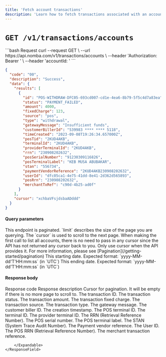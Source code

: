 ```yaml
---
title: 'Fetch account transactions'
description: 'Learn how to fetch transactions associated with an account.'
---
```


<CardGroup cols={2}>
  <Card
    title="Fetch transactions on the parent account"
    icon="receipt"
    href="/nomba-api-reference/transactions/fetch-transactions-on-the-parent-account"
  >
  </Card>
  <Card
    title="Filter parent account transactions"
    icon="filter"
    href="/nomba-api-reference/transactions/filter-parent-account-transactions"
  >
  </Card>
</CardGroup>

# `GET /v1/transactions/accounts`

<CodeGroup>
```bash Request
curl --request GET \
  --url https://api.nomba.com/v1/transactions/accounts \
  --header 'Authorization: Bearer <token>' \
  --header 'accountId: <accountId>'
```

```json Response
{
  "code": "00",
  "description": "Success",
  "data": {
    "results": [
      {
        "id": "POS-WITHDRAW-DFC05-693cd007-cd1e-4ea6-8b79-5f5c4d7a83ea",
        "status": "PAYMENT_FAILED",
        "amount": 4000,
        "fixedCharge": 123,
        "source": "pos",
        "type": "withdrawal",
        "gatewayMessage": "Insufficient funds",
        "customerBillerId": "539983 **** **** 5118",
        "timeCreated": "2023-09-08T19:26:34.657000Z",
        "posTid": "2KUD4AKB",
        "terminalId": "2KUD4AKB",
        "providerTerminalId": "2KUD4AKB",
        "rrn": "230908202632",
        "posSerialNumber": "91230309116826",
        "posTerminalLabel": "KEB MUSA ABUBAKAR",
        "stan": "556734",
        "paymentVendorReference": "2KUD4AKB230908202632",
        "userId": "dfc05ca1-4e75-41dd-8e41-2d362d565893",
        "posRrn": "230908202632",
        "merchantTxRef": "c90d-4b25-ad0f"
      }
    ],
    "cursor": "xchbaVFsjdsbaADddd"
  }
}
```
</CodeGroup>

#### Query parameters

<ParamField query="limit" type="integer">
  This endpoint is paginated. `limit` describes the size of the page you are querying.
</ParamField>

<ParamField query="cursor" type="string">
  The `cursor` is used to scroll to the next page. When making the first call to list all accounts, there is no need to pass in any cursor since the API has not returned any cursor back to you. Only use cursor when the API provides it. For more information, please see [Pagination](/getting-started/pagination)
</ParamField>

<ParamField query="dateFrom" type="string">
  This starting date. Expected format: `yyyy-MM-dd'T'HH:mm:ss` (in `UTC`)
</ParamField>

<ParamField query="dateTo" type="string">
  This ending date. Expected format: `yyyy-MM-dd'T'HH:mm:ss` (in `UTC`)
</ParamField>

#### Response body

<ResponseField name="code" type="string" required>
  Response code
</ResponseField>

<ResponseField name="description" type="string" required>
  Response description
</ResponseField>

<ResponseField name="data" type="object" required>
  <Expandable title="object"  defaultOpen="true">
    <ResponseField name="cursor" type="string">
      Cursor for pagination. It will be empty if there is no more page to scroll to.
    </ResponseField>
    <ResponseField name="results" type="object[]">
        <Expandable title="object"  defaultOpen="true">
            <ResponseField name="id" type="string" required>
                The transaction ID.
            </ResponseField>
            <ResponseField name="status" type="string" required>
                The transaction status.
            </ResponseField>
            <ResponseField name="amount" type="number" required>
                The transaction amount.
            </ResponseField>
            <ResponseField name="fixedCharge" type="number">
                The transaction fixed charge.
            </ResponseField>
            <ResponseField name="source" type="string" required>
                The transaction source.
            </ResponseField>
            <ResponseField name="type" type="string" required>
                The transaction type.
            </ResponseField>
            <ResponseField name="gatewayMessage" type="string" required>
                The gateway message.
            </ResponseField>
            <ResponseField name="customerBillerId" type="string">
                The customer biller ID.
            </ResponseField>
            <ResponseField name="timeCreated" type="string" required>
                The creation timestamp.
            </ResponseField>
            <ResponseField name="posTid" type="string">
                The POS terminal ID.
            </ResponseField>
            <ResponseField name="terminalId" type="string">
                The terminal ID.
            </ResponseField>
            <ResponseField name="providerTerminalId" type="string">
                The provider terminal ID.
            </ResponseField>
            <ResponseField name="rrn" type="string">
                The RRN (Retrieval Reference Number).
            </ResponseField>
            <ResponseField name="posSerialNumber" type="string">
                The POS serial number.
            </ResponseField>
            <ResponseField name="posTerminalLabel" type="string">
                The POS terminal label.
            </ResponseField>
            <ResponseField name="stan" type="string">
                The STAN (System Trace Audit Number).
            </ResponseField>
            <ResponseField name="paymentVendorReference" type="string">
                The Payment vendor reference.
            </ResponseField>
            <ResponseField name="userId" type="string">
                The User ID.
            </ResponseField>
            <ResponseField name="posRrn" type="string">
                The POS RRN (Retrieval Reference Number).
            </ResponseField>
            <ResponseField name="merchantTxRef" type="string">
                The merchant transaction reference.
            </ResponseField>

        </Expandable>
    </ResponseField>
    
  </Expandable>
</ResponseField>
